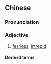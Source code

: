 {{also|无畏}}
==Chinese==
{{zh-forms|s=无畏}}

===Pronunciation===
{{zh-pron
|m=wúwèi
|c=mou4 wai3
|mn=qz,xm:bû-ùi/tw:bô-ùi/zz:bû-ùiⁿ
|cat=a
}}

===Adjective===
{{zh-adj}}

# [[fearless]]; [[intrepid]]

====Derived terms====
{{zh-der|大無畏}}